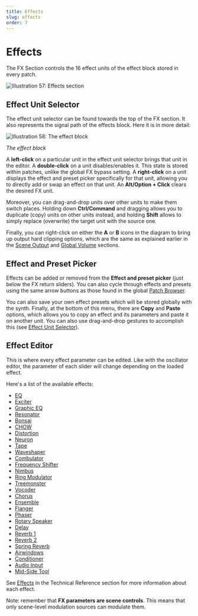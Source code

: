 ```yaml
---
title: Effects
slug: effects
order: 7
---
```


# Effects

The FX Section controls the 16 effect units of the effect block
stored in every patch.

![Illustration 57: Effects section](/images/manual-xt/Pictures/fxsection.png)

## Effect Unit Selector

The effect unit selector can be found towards the top of the FX section. It also represents the signal path
of the effects block. Here it is in more detail:

![Illustration 58: The effect block](/images/manual-xt/Pictures/illu18.png)

_The effect block_

A **left-click** on a particular unit in the effect unit selector brings that unit in the editor.
A **double-click** on a unit disables/enables it. This state is stored within patches,
unlike the global FX bypass setting.
A **right-click** on a unit displays the effect and preset picker specifically for that unit, allowing you to directly
add or swap an effect on that unit.
An **Alt/Option + Click** clears the desired FX unit.

Moreover, you can drag-and-drop units over other units to make them switch places. Holding down **Ctrl/Command** and
dragging allows you to duplicate (copy) units on other units instead, and holding **Shift** allows to simply replace
(overwrite) the target unit with the source one.

Finally, you can right-click on either the **A** or **B** icons in the diagram to bring up output hard clipping
options, which are the same as explained earlier in the [Scene Output](#scene-output)
and [Global Volume](#fx-bypass-character-global-volume) sections.

## Effect and Preset Picker

Effects can be added or removed from the **Effect and preset picker**
(just below the FX return sliders). You can also cycle through effects and presets using the
same arrow buttons as those found in the global [Patch Browser](#patch-browser).

You can also save your own effect presets which will be stored globally with
the synth. Finally, at the bottom of this menu, there are **Copy** and **Paste** options,
which allows you to copy an effect and its parameters and paste it on another unit.
You can also use drag-and-drop gestures to accomplish this
(see [Effect Unit Selector](#effect-unit-selector)).

## Effect Editor

This is where every effect parameter can be edited. Like with the oscillator editor, the parameter of each slider
will change depending on the loaded effect.

Here's a list of the available effects:

-   [EQ](#eq)
-   [Exciter](#exciter)
-   [Graphic EQ](#graphic-eq)
-   [Resonator](#resonator)
-   [Bonsai](#bonsai)
-   [CHOW](#chow)
-   [Distortion](#distortion)
-   [Neuron](#neuron)
-   [Tape](#tape)
-   [Waveshaper](#waveshaper-1)
-   [Combulator](#combulator)
-   [Frequency Shifter](#frequency-shifter)
-   [Nimbus](#nimbus)
-   [Ring Modulator](#ring-modulator)
-   [Treemonster](#treemonster)
-   [Vocoder](#vocoder)
-   [Chorus](#chorus)
-   [Ensemble](#ensemble)
-   [Flanger](#flanger)
-   [Phaser](#phaser)
-   [Rotary Speaker](#rotary-speaker)
-   [Delay](#delay)
-   [Reverb 1](#reverb-1)
-   [Reverb 2](#reverb-2)
-   [Spring Reverb](#spring-reverb)
-   [Airwindows](#airwindows)
-   [Conditioner](#conditioner)
-   [Audio Input](#audio-input)
-   [Mid-Side Tool](#mid-side-tool)

See [Effects](#effects-1) in the Technical Reference section for more information about each effect.

Note: remember that **FX parameters are scene controls**. This means that only scene-level modulation sources
can modulate them.
